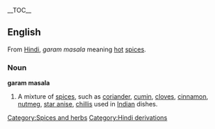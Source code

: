 __TOC__
{{wikipedia}}
==English==
From [[Hindi]], ''garam masala'' meaning [[hot]] [[spices]].

===Noun===
'''garam masala''' 
#<!--DefA--> A mixture of [[spice]]s, such as [[coriander]], [[cumin]], [[clove]]s, [[cinnamon]], [[nutmeg]], [[star anise]], [[chilli]]s used in [[Indian]] dishes.

[[Category:Spices and herbs]]
[[Category:Hindi derivations]]
